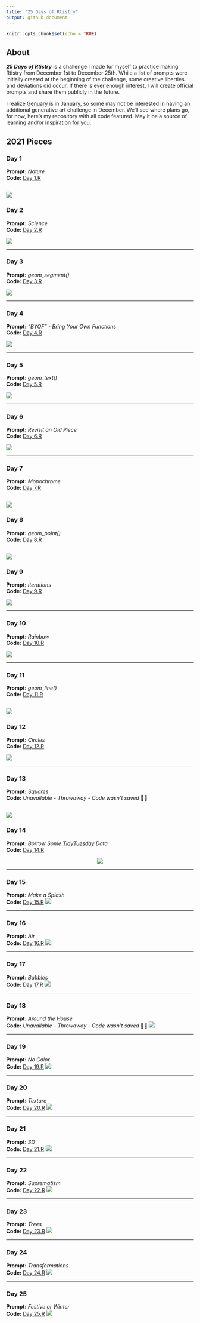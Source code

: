 ```yaml
---
title: "25 Days of Rtistry"
output: github_document
---
```


```r
knitr::opts_chunk$set(echo = TRUE)
```

## About

***25 Days of Rtistry*** is a challenge I made for myself to practice making Rtistry from December 1st to December 25th. 
While a list of prompts were initially created at the beginning of the challenge, some creative liberties and deviations did occur.
If there is ever enough interest, I will create official prompts and share them publicly in the future.

I realize [Genuary](https://genuary.art) is in January, so some may not be interested in having an additional generative art challenge in December. We'll see where plans go, for now, here's my repository with all code featured. May it be a source of learning and/or inspiration for you.

## 2021 Pieces

### Day 1
**Prompt:** *Nature* <br>
**Code:** [Day 1.R](Submissions/2021-12-01/Day 1.R)

<img src="Submissions/2021-12-01/Mountains.PNG">
---

### Day 2
**Prompt:** *Science* <br>
**Code:** [Day 2.R](Submissions/2021-12-02/Day 2.R)

<img src="Submissions/2021-12-02/Mito.PNG">

---

### Day 3
**Prompt:** *geom_segment()* <br>
**Code:** [Day 3.R](Submissions/2021-12-03/Day 3.R)

<img src="Submissions/2021-12-03/Buildings.PNG">

---

### Day 4
**Prompt:** *"BYOF" - Bring Your Own Functions* <br>
**Code:** [Day 4.R](Submissions/2021-12-04/Day 4.R)

<img src="Submissions/2021-12-04/Crossover.PNG">

---

### Day 5
**Prompt:** *geom_text()* <br>
**Code:** [Day 5.R](Submissions/2021-12-05/Day 5.R)

<img src="Submissions/2021-12-05/Pipe Dreams.PNG">

---

### Day 6
**Prompt:** *Revisit an Old Piece* <br>
**Code:** [Day 6.R](Submissions/2021-12-06/Day 6.R)

<img src="Submissions/2021-12-06/Polar City.PNG">

---

### Day 7
**Prompt:** *Monochrome* <br>
**Code:** [Day 7.R](Submissions/2021-12-07/Day 7.R)

<img src="Submissions/2021-12-07/Mono Grid.jfif">
---

### Day 8
**Prompt:** *geom_point()* <br>
**Code:** [Day 8.R](Submissions/2021-12-08/Day 8.R)

<img src="Submissions/2021-12-08/Sunset Bubbles.jfif">
---

### Day 9
**Prompt:** *Iterations* <br>
**Code:** [Day 9.R](Submissions/2021-12-09/Day 9.R)

<img src="Submissions/2021-12-09/iter.png">

---

### Day 10
**Prompt:** *Rainbow* <br>
**Code:** [Day 10.R](Submissions/2021-12-10/Day 10.R)

<img src="Submissions/2021-12-10/Rainbow.png">

---

### Day 11
**Prompt:** *geom_line()* <br>
**Code:** [Day 11.R](Submissions/2021-12-11/Day 11.R)

<img src="Submissions/2021-12-11/Colorwheel.png">
---

### Day 12
**Prompt:** *Circles* <br>
**Code:** [Day 12.R](Submissions/2021-12-12/Day 12.R)

<img src="Submissions/2021-12-12/Fuzzy Circles.png">

---

### Day 13
**Prompt:** *Squares* <br>
**Code:** *Unavailable - Throwaway - Code wasn't saved* 🤦🏾

<img src="Submissions/2021-12-13/square.png">
---

### Day 14
**Prompt:** *Borrow Some [TidyTuesday](https://github.com/rfordatascience/tidytuesday)  Data* <br>
**Code:** [Day 14.R](Submissions/2021-12-14/Day 14.R)

<center>
<img src="Submissions/2021-12-14/Spice Pops.png">

</center>

---

### Day 15
**Prompt:** *Make a Splash* <br>
**Code:** [Day 15.R](Submissions/2021-12-15/Day 15.R)
<img src="Submissions/2021-12-15/iter color.png">

---

### Day 16
**Prompt:** *Air* <br>
**Code:** [Day 16.R](Submissions/2021-12-16/Day 16.R)
<img src="Submissions/2021-12-16/Air.png">

---

### Day 17
**Prompt:** *Bubbles* <br>
**Code:** [Day 17.R](Submissions/2021-12-17/Day 17.R)
[![](Submissions/2021-12-17/bubbles.png)](Submissions/2021-12-17/bubbles.png)

---

### Day 18
**Prompt:** *Around the House* <br>
**Code:** *Unavailable - Throwaway - Code wasn't saved* 🤦🏾
<img src="Submissions/2021-12-18/tile bubbles.png">

---

### Day 19
**Prompt:** *No Color* <br>
**Code:** [Day 19.R](Submissions/2021-12-19/Day 19.R)
<img src="Submissions/2021-12-19/desert.png">

---

### Day 20
**Prompt:** *Texture* <br>
**Code:** [Day 20.R](Submissions/2021-12-20/Day 20.R)
<img src="Submissions/2021-12-20/planet.png">

---

### Day 21
**Prompt:** *3D* <br>
**Code:** [Day 21.R](Submissions/2021-12-21/Day 21.R)
<img src="Submissions/2021-12-21/3d.png">

---

### Day 22
**Prompt:** *Suprematism* <br>
**Code:** [Day 22.R](Submissions/2021-12-22/Day 22.R)
<img src="Submissions/2021-12-22/spiral.png">

---

### Day 23
**Prompt:** *Trees* <br>
**Code:** [Day 23.R](Submissions/2021-12-23/Day 23.R)
<img src="Submissions/2021-12-23/christmas tree.png">

---

### Day 24
**Prompt:** *Transformations* <br>
**Code:** [Day 24.R](Submissions/2021-12-24/Day 24.R)
<img src="Submissions/2021-12-24/dots polar.png">

---

### Day 25
**Prompt:** *Festive or Winter* <br>
**Code:** [Day 25.R](Submissions/2021-12-25/Day 25.R)
<img src="Submissions/2021-12-25/grinch.png">